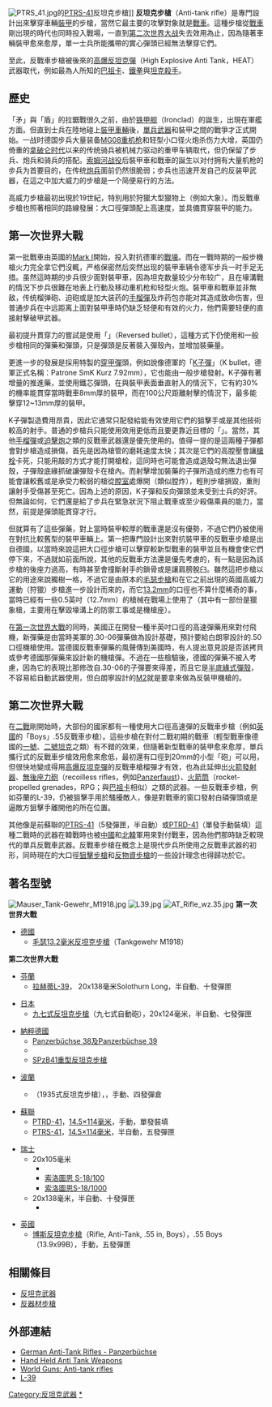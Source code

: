{{unreferenced|time=2013-05-06T17:25:14+00:00}}
{{noteTA
|G1=軍事
|G2=長度單位
|G3=Firearms
|1=zh-hans:坦克;zh-hk:坦克;zh-tw:戰車;
|2=zh-hans:主战坦克;zh-hk:主戰坦克;zh-tw:主力戰車;
}}
[[File:PTRS_41.jpg|thumb]]的[[PTRS-41|PTRS-41]]反坦克步槍]]
'''反坦克步槍'''（Anti-tank rifle）是專門設計出來擊穿車輛[[裝甲|裝甲]]的步槍，當然它最主要的攻擊對象就是[[坦克|戰車]]。這種步槍從[[坦克|戰車]]剛出現的時代也同時投入戰場，一直到[[第二次世界大战|第二次世界大战]]失去效用為止，因為隨著車輛裝甲愈來愈厚，單一士兵所能攜帶的實心彈頭已經無法擊穿它們。

至此，反戰車步槍被後來的[[高爆反坦克彈|高爆反坦克彈]]（High Explosive Anti Tank，HEAT）武器取代，例如最為人所知的[[巴祖卡|巴祖卡]]、[[反坦克榴彈發射器|鐵拳]]與[[坦克殺手|坦克殺手]]。

== 歷史 ==
「矛」與「盾」的拉鋸戰很久之前，由於[[铁甲舰|铁甲舰]]（Ironclad）的誕生，出現在軍艦方面。但直到士兵在陸地碰上[[装甲车辆|裝甲車輛]]後，[[单兵轻武器|單兵武器]]和裝甲之間的戰爭才正式開始。一战时德国步兵大量装备[[MG08重機槍|MG08重机枪]]和轻型小口径火炮杀伤力大增，英国仍倚重的[[拿破仑时代|拿破仑时代]]以来的传统骑兵被机械力驱动的重甲车辆取代，但仍保留了步兵、炮兵和骑兵的搭配。[[索姆河战役|索姆河战役]]后裝甲車和戰車的誕生以对付拥有大量机枪的步兵为首要目的，在传统[[炮兵|炮兵]]面前仍然很脆弱；步兵也迅速开发自己的反装甲武器，在這之中加大威力的步槍是一个简便易行的方法。

高威力步槍最初出現於19世紀，特別用於狩獵大型獵物上（例如大象）。而反戰車步槍也照著相同的路線發展：大口徑彈頭配上高速度，並具備貫穿裝甲的能力。

== 第一次世界大戰 ==
第一批戰車由英國的[[Mark_I_坦克|Mark I]]開始，投入對抗德軍的[[堑壕战|戰壕]]。而在一戰時期的一般步機槍火力完全拿它們沒輒，严格保密然后突然出现的裝甲車辆令德军步兵一时手足无措。虽然這時期的步兵很少面對裝甲車，因為坦克数量较少分布较广，且在壕溝戰的情況下步兵很難在地表上行動及移动重机枪和轻型火炮。裝甲車和戰車並非無敌，传统榴弹砲、迫砲或是加大装药的[[手榴彈|手榴彈]]及炸药包亦能对其造成致命伤害，但普通步兵在中远距离上面對裝甲車時仍缺乏轻便和有效的火力，他們需要轻便的直接射擊破甲武器。

最初提升貫穿力的嘗試是使用「{{tsl|en|Reversed bullet|反向彈頭}}」（Reversed bullet），這種方式下仍使用和一般步槍相同的彈藥和彈頭，只是彈頭是反著裝入彈殼內，並增加裝藥量。

更進一步的發展是採用特製的[[穿甲彈|穿甲彈]]頭，例如說像德軍的「[[K子彈|K子彈]]」（K bullet，德軍正式名稱：Patrone SmK Kurz 7.92mm），它也能由一般步槍發射。K子彈有著增量的推進藥，並使用鐵芯彈頭，在與裝甲表面垂直射入的情況下，它有約30%的機率能貫穿當時戰車8mm厚的裝甲，而在100公尺距離射擊的情況下，最多能擊穿12~13mm厚的裝甲。

K子彈製造費用昂貴，因此它通常只配發給能有效使用它們的狙擊手或是其他技術較高的射手。普通的步槍兵只能使用效用更低而且要更靠近目標的「{{tsl|en|Reversed bullet|反向彈頭}}」。當然，其他[[手榴彈|手榴彈]]或[[迫擊炮|迫擊炮]]之類的反戰車武器還是優先使用的。值得一提的是這兩種子彈都會對步槍造成損傷，首先是因為槍管的磨耗速度太快；其次是它們的高膛壓會讓[[枪栓|槍栓]]卡死，只能用敲的方式才能打開槍栓，這同時也可能會造成退殼勾無法退出彈殼，子彈殼底緣抓破讓彈殼卡在槍內。而射擊增加裝藥的子彈所造成的應力也有可能會讓較舊或是承受力較弱的槍從[[膛室|膛室]]處爆開（類似膛炸），輕則步槍損毀，重則讓射手受傷甚至死亡。因為上述的原因，K子彈和反向彈頭並未受到士兵的好評。但無論如何，它們還是給了步兵在緊急狀況下阻止戰車或至少殺傷乘員的能力，當然，前提是彈頭能貫穿才行。

但就算有了這些彈藥，對上當時裝甲較厚的戰車還是沒有優勢，不過它們仍被使用在對抗比較舊型的裝甲車輛上。第一把專門設計出來對抗裝甲車的反戰車步槍是出自德國，以當時來說這把大口徑步槍可以擊穿較新型戰車的裝甲並且有機會使它們停下來，不過就如前面所說，其他的反戰車方法還是優先考慮的，有一點是因為該步槍的後座力過高，有時甚至會撞斷射手的鎖骨或是讓肩膀脫臼。雖然這把步槍以它的用途來說獨樹一格，不過它是由原本的[[毛瑟步槍|毛瑟步槍]]和在它之前出現的英國高威力運動（狩獵）步槍進一步設計而來的，而它[[13.2mm_TuF|13.2mm]]的口徑也不算什麼稀奇的事，當時已經有一些0.5英吋（12.7mm）的槍械在戰場上使用了（其中有一部份是獵象槍，主要用在擊毀壕溝上的防禦工事或是機槍座）。

在[[第一次世界大戰|第一次世界大戰]]的同時，美國正在開發一種半英吋口徑的高速彈藥用來對付飛機，新彈藥是由當時美軍的.30-06彈藥做為設計基礎，預計要給白朗寧設計的.50口徑機槍使用。當德國反戰車彈藥的風聲傳到美國時，有人提出意見說是否該拷貝或參考德國那彈藥來設計新的機槍彈。不過在一些檢驗後，德國的彈藥不被入考慮，因為它的表現比那修改自.30-06的子彈要來得差，而且它是[[凸緣式底火|半底緣式彈殼]]，不容易給自動武器使用，但白朗寧設計的[[白朗寧M2重機槍|M2]]就是要拿來做為反裝甲機槍的。

== 第二次世界大戰 ==
在[[第二次世界大战|二戰]]剛開始時，大部份的國家都有一種使用大口徑高速彈的反戰車步槍（例如[[英國|英國]]的「Boys」.55反戰車步槍）。這些步槍在對付二戰初期的戰車（輕型戰車像德國的[[一號坦克|一號]]、[[二號坦克|二號坦克]]之類）有不錯的效果，但隨著新型戰車的裝甲愈來愈厚，單兵攜行式的反戰車步槍效用愈來愈低，最初還有口徑到20mm的小型「砲」可以用，但很快地變成得用[[高爆反坦克彈|高爆反坦克彈]]的反戰車槍榴彈才有效，也為此延伸出[[火箭發射器|火箭發射器]]、[[無後座力砲|無後座力砲]]（recoilless rifles，例如[[反坦克榴彈發射器|Panzerfaust]]）、[[火箭筒|火箭筒]]（rocket-propelled grenades，RPG；與[[巴祖卡|巴祖卡]]相似）之類的武器。一些反戰車步槍，例如芬蘭的L-39，仍被狙擊手用於騷擾敵人，像是對戰車的窗口發射白磷彈頭或是逼敵方狙擊手離開他的所在位置。

其他像是前蘇聯的[[PTRS-41|PTRS-41]]（5發彈匣，半自動）或[[PTRD-41|PTRD-41]]（單發手動裝填）這種二戰時的武器在韓戰時也被[[中國|中國]]和[[北韓|北韓]]軍用來對付戰車，因為他們那時缺乏較現代的單兵反戰車武器。反戰車步槍在概念上是現代步兵所使用之反戰車武器的初形，同時現在的大口徑[[狙擊步槍|狙擊步槍]]和[[反物資步槍|反物資步槍]]的一些設計理念也得歸功於它。

== 著名型號 ==
[[File:Mauser_Tank-Gewehr_M1918.jpg|thumb]]
[[File:L39.jpg|thumb]]
[[File:AT_Rifle_wz.35.jpg|thumb]]
'''第一次世界大戰'''
*[[德國|德國]]
**[[毛瑟13.2毫米反坦克步槍|毛瑟13.2毫米反坦克步槍]]（Tankgewehr M1918）

'''第二次世界大戰'''
*[[芬蘭|芬蘭]]
** [[拉赫蒂L-39反坦克步槍|拉赫蒂L-39]]， 20x138毫米Solothurn Long，半自動、十發彈匣

*[[日本|日本]]
**[[九七式反坦克步槍|九七式反坦克步槍]]（九七式自動砲），20x124毫米，半自動、七發彈匣

*[[納粹德國|納粹德國]]
**[[PzB38/39反坦克步枪|Panzerbüchse 38及Panzerbüchse 39]]
**{{Link-de|PzB M.SS.41反坦克步槍|Panzerbüchse M.SS41|PzB M.SS.41}}
**[[SPzB41重型反坦克步槍|SPzB41重型反坦克步槍]]

*[[波蘭|波蘭]]
**{{Link-en|wz.35反坦克步槍|Wz. 35 anti-tank rifle|wz.35}}（1935式反坦克步槍），{{Link-en|7.92×107毫米DS彈|7.92×107mm DS|7.92×107毫米DS彈}}，手動、四發彈倉

*[[蘇聯|蘇聯]]
**[[PTRD-41|PTRD-41]]，[[14.5×114毫米|14.5×114毫米]]，手動，單發裝填
**[[PTRS-41|PTRS-41]]，[[14.5×114毫米|14.5×114毫米]]，半自動，五發彈匣

*[[瑞士|瑞士]]
** 20x105毫米
***{{Link-en|索洛圖恩－兵工廠反坦克步槍|Solothurn-Arsenal|索洛圖恩－兵工廠}}
***[[索洛圖恩S-18/100步槍|索洛圖恩 S-18/100]]
***[[索洛圖恩_S-18/1000反坦克步槍|索洛圖恩S-18/1000]]
** 20x138毫米，半自動、十發彈匣
***{{Link-en|索洛圖恩 S-18/1100反坦克步槍|Solothurn S-18/1100|索洛圖恩S-18/1100}}

*[[英國|英國]]
**[[博斯反坦克步槍|博斯反坦克步槍]]（Rifle, Anti-Tank, .55 in, Boys），.55 Boys（13.9x99B），手動，五發彈匣

== 相關條目 ==
{{commonscat|Anti-tank rifles|反戰車步槍}}
* [[反坦克武器|反坦克武器]]
* [[反器材步槍|反器材步槍]]

==外部連結==
* [https://web.archive.org/web/20041118090705/http://members.rogers.com/georgeparada/articles/pzb.htm German Anti-Tank Rifles - Panzerbüchse]
* [https://web.archive.org/web/20041113090406/http://www.rememuseum.org.uk/arms/heavy/armhhat.htm Hand Held Anti Tank Weapons]
* [http://world.guns.ru/atr-e.html World Guns: Anti-tank rifles]{{Wayback|url=http://world.guns.ru/atr-e.html |date=20121019155207 }}
* [http://www.jaegerplatoon.net/AT_RIFLES1.htm L-39]{{Wayback|url=http://www.jaegerplatoon.net/AT_RIFLES1.htm |date=20120717004233 }}

{{反坦克步槍}}
[[Category:反坦克武器|Category:反坦克武器]]
[[Category:反坦克步槍|*]]
